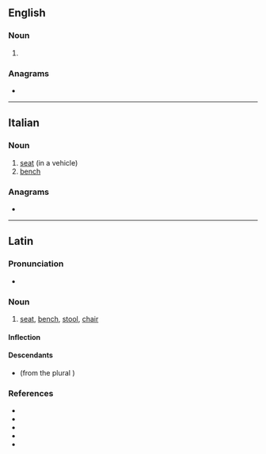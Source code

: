 ==English==

===Noun===
{{en-noun|s|sedilia}}

# {{alt form|sedilium|lang=en||type of seat in a church}}

===Anagrams===
* {{anagrams|en|a=deeils|Seidel|diesel|ediles|elides|ideles|seidel}}

----

==Italian==

===Noun===
{{it-noun|m}}

# [[seat]] (in a vehicle)
# [[bench]]

===Anagrams===
* {{l|it|diesel}}

----

==Latin==

===Pronunciation===
* {{la-IPA|sedīle}}

===Noun===
{{la-noun|sedīle|sedilis|n|third}}

# [[seat]], [[bench]], [[stool]], [[chair]]

====Inflection====
{{la-decl-3rd-N-I-pure|sedīle|sedil}}

====Descendants====
* {{desc|gl|silla}} (from the plural {{m|la|sedilia}})

===References===
* {{R:L&S}}
* {{R:Elementary Lewis}}
* {{R:du Cange}}
* {{R:Gaffiot}}
* {{R:Peck}}